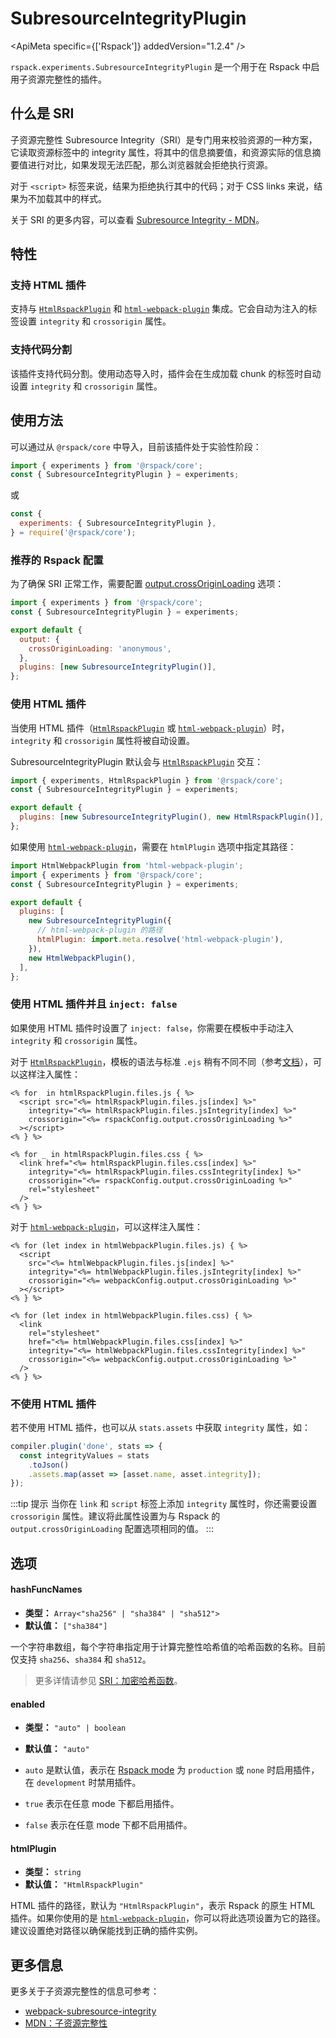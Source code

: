 
# SubresourceIntegrityPlugin

<ApiMeta specific={['Rspack']} addedVersion="1.2.4" />

`rspack.experiments.SubresourceIntegrityPlugin` 是一个用于在 Rspack 中启用子资源完整性的插件。

## 什么是 SRI

子资源完整性 Subresource Integrity（SRI）是专门用来校验资源的一种方案，它读取资源标签中的 integrity 属性，将其中的信息摘要值，和资源实际的信息摘要值进行对比，如果发现无法匹配，那么浏览器就会拒绝执行资源。

对于 `<script>` 标签来说，结果为拒绝执行其中的代码；对于 CSS links 来说，结果为不加载其中的样式。

关于 SRI 的更多内容，可以查看 [Subresource Integrity - MDN](https://developer.mozilla.org/zh-CN/docs/Web/Security/Subresource_Integrity)。

## 特性

### 支持 HTML 插件

支持与 [`HtmlRspackPlugin`](/plugins/rspack/html-rspack-plugin) 和 [`html-webpack-plugin`](https://github.com/jantimon/html-webpack-plugin) 集成。它会自动为注入的标签设置 `integrity` 和 `crossorigin` 属性。

### 支持代码分割

该插件支持代码分割。使用动态导入时，插件会在生成加载 chunk 的标签时自动设置 `integrity` 和 `crossorigin` 属性。

## 使用方法

可以通过从 `@rspack/core` 中导入，目前该插件处于实验性阶段：

```js title="rspack.config.mjs"
import { experiments } from '@rspack/core';
const { SubresourceIntegrityPlugin } = experiments;
```

或

```js title="rspack.config.cjs"
const {
  experiments: { SubresourceIntegrityPlugin },
} = require('@rspack/core');
```

### 推荐的 Rspack 配置

为了确保 SRI 正常工作，需要配置 [output.crossOriginLoading](/config/output#outputcrossoriginloading) 选项：

```js title="rspack.config.mjs"
import { experiments } from '@rspack/core';
const { SubresourceIntegrityPlugin } = experiments;

export default {
  output: {
    crossOriginLoading: 'anonymous',
  },
  plugins: [new SubresourceIntegrityPlugin()],
};
```

### 使用 HTML 插件

当使用 HTML 插件（[`HtmlRspackPlugin`](/plugins/rspack/html-rspack-plugin.mdx) 或 [`html-webpack-plugin`](https://github.com/jantimon/html-webpack-plugin)）时，`integrity` 和 `crossorigin` 属性将被自动设置。

SubresourceIntegrityPlugin 默认会与 [`HtmlRspackPlugin`](/plugins/rspack/html-rspack-plugin.mdx) 交互：

```js title="rspack.config.mjs"
import { experiments, HtmlRspackPlugin } from '@rspack/core';
const { SubresourceIntegrityPlugin } = experiments;

export default {
  plugins: [new SubresourceIntegrityPlugin(), new HtmlRspackPlugin()],
};
```

如果使用 [`html-webpack-plugin`](https://github.com/jantimon/html-webpack-plugin)，需要在 `htmlPlugin` 选项中指定其路径：

```js title="rspack.config.mjs"
import HtmlWebpackPlugin from 'html-webpack-plugin';
import { experiments } from '@rspack/core';
const { SubresourceIntegrityPlugin } = experiments;

export default {
  plugins: [
    new SubresourceIntegrityPlugin({
      // html-webpack-plugin 的路径
      htmlPlugin: import.meta.resolve('html-webpack-plugin'),
    }),
    new HtmlWebpackPlugin(),
  ],
};
```

### 使用 HTML 插件并且 `inject: false`

如果使用 HTML 插件时设置了 `inject: false`，你需要在模板中手动注入 `integrity` 和 `crossorigin` 属性。

对于 [`HtmlRspackPlugin`](/plugins/rspack/html-rspack-plugin.mdx)，模板的语法与标准 `.ejs` 稍有不同不同（参考[文档](/plugins/rspack/html-rspack-plugin#supported-ejs-syntax)），可以这样注入属性：

```ejs title="index.ejs"
<% for  in htmlRspackPlugin.files.js { %>
  <script src="<%= htmlRspackPlugin.files.js[index] %>"
    integrity="<%= htmlRspackPlugin.files.jsIntegrity[index] %>"
    crossorigin="<%= rspackConfig.output.crossOriginLoading %>"
  ></script>
<% } %>

<% for _ in htmlRspackPlugin.files.css { %>
  <link href="<%= htmlRspackPlugin.files.css[index] %>"
    integrity="<%= htmlRspackPlugin.files.cssIntegrity[index] %>"
    crossorigin="<%= rspackConfig.output.crossOriginLoading %>"
    rel="stylesheet"
  />
<% } %>
```

对于 [`html-webpack-plugin`](https://github.com/jantimon/html-webpack-plugin)，可以这样注入属性：

```ejs title="index.ejs"
<% for (let index in htmlWebpackPlugin.files.js) { %>
  <script
    src="<%= htmlWebpackPlugin.files.js[index] %>"
    integrity="<%= htmlWebpackPlugin.files.jsIntegrity[index] %>"
    crossorigin="<%= webpackConfig.output.crossOriginLoading %>"
  ></script>
<% } %>

<% for (let index in htmlWebpackPlugin.files.css) { %>
  <link
    rel="stylesheet"
    href="<%= htmlWebpackPlugin.files.css[index] %>"
    integrity="<%= htmlWebpackPlugin.files.cssIntegrity[index] %>"
    crossorigin="<%= webpackConfig.output.crossOriginLoading %>"
  />
<% } %>
```

### 不使用 HTML 插件

若不使用 HTML 插件，也可以从 `stats.assets` 中获取 `integrity` 属性，如：

```js
compiler.plugin('done', stats => {
  const integrityValues = stats
    .toJson()
    .assets.map(asset => [asset.name, asset.integrity]);
});
```

:::tip 提示
当你在 `link` 和 `script` 标签上添加 `integrity` 属性时，你还需要设置 `crossorigin` 属性。建议将此属性设置为与 Rspack 的 `output.crossOriginLoading` 配置选项相同的值。
:::

## 选项

#### hashFuncNames

- **类型：** `Array<"sha256" | "sha384" | "sha512">`
- **默认值：** `["sha384"]`

一个字符串数组，每个字符串指定用于计算完整性哈希值的哈希函数的名称。目前仅支持 `sha256`、`sha384` 和 `sha512`。

> 更多详情请参见 [SRI：加密哈希函数](http://www.w3.org/TR/SRI/#cryptographic-hash-functions)。

#### enabled

- **类型：** `"auto" | boolean`
- **默认值：** `"auto"`

- `auto` 是默认值，表示在 [Rspack mode](/config/mode) 为 `production` 或 `none` 时启用插件，在 `development` 时禁用插件。
- `true` 表示在任意 mode 下都启用插件。
- `false` 表示在任意 mode 下都不启用插件。

#### htmlPlugin

- **类型：** `string`
- **默认值：** `"HtmlRspackPlugin"`

HTML 插件的路径，默认为 `"HtmlRspackPlugin"`，表示 Rspack 的原生 HTML 插件。如果你使用的是 [`html-webpack-plugin`](https://github.com/jantimon/html-webpack-plugin)，你可以将此选项设置为它的路径。建议设置绝对路径以确保能找到正确的插件实例。

## 更多信息

更多关于子资源完整性的信息可参考：

- [webpack-subresource-integrity](https://github.com/waysact/webpack-subresource-integrity/blob/main/webpack-subresource-integrity/README.md)
- [MDN：子资源完整性](https://developer.mozilla.org/en-US/docs/Web/Security/Subresource_Integrity)
